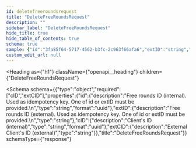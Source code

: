 ```yaml
---
id: deletefreeroundsrequest
title: "DeleteFreeRoundsRequest"
description: ""
sidebar_label: "DeleteFreeRoundsRequest"
hide_title: true
hide_table_of_contents: true
schema: true
sample: {"id":"3fa85f64-5717-4562-b3fc-2c963f66afa6","extID":"string","cID":"3fa85f64-5717-4562-b3fc-2c963f66afa6","extCID":"string"}
custom_edit_url: null
---
```



<Heading
  as={"h1"}
  className={"openapi__heading"}
  children={"DeleteFreeRoundsRequest"}
>
</Heading>





<Schema
  schema={{"type":"object","required":["cID","extCID"],"properties":{"id":{"description":"Free rounds ID (internal). Used as idempotency key. One of id or extID must be provided.\n","type":"string","format":"uuid"},"extID":{"description":"Free rounds ID (external). Used as idempotency key. One of id or extID must be provided.\n","type":"string"},"cID":{"description":"Client's ID (internal)","type":"string","format":"uuid"},"extCID":{"description":"External Client's ID (external)","type":"string"}},"title":"DeleteFreeRoundsRequest"}}
  schemaType={"response"}
>
  
</Schema>
            